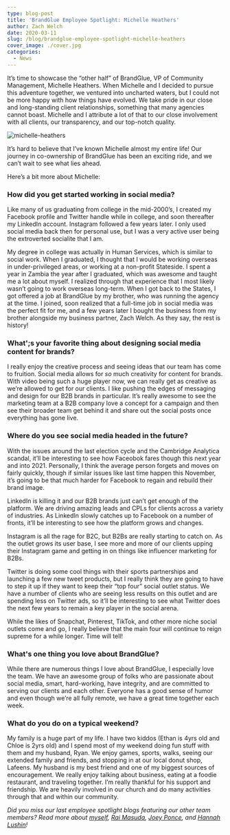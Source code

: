 ```yaml
---
type: blog-post
title: 'BrandGlue Employee Spotlight: Michelle Heathers'
author: Zach Welch
date: 2020-03-11
slug: /blog/brandglue-employee-spotlight-michelle-heathers
cover_image: ./cover.jpg
categories:
  - News
---
```


It’s time to showcase the “other half” of BrandGlue, VP of Community Management, Michelle Heathers. When Michelle and I decided to pursue this adventure together, we ventured into uncharted waters, but I could not be more happy with how things have evolved. We take pride in our close and long-standing client relationships, something that many agencies cannot boast. Michelle and I attribute a lot of that to our close involvement with all clients, our transparency, and our top-notch quality.

![michelle-heathers](./cover.jpg)

It’s hard to believe that I’ve known Michelle almost my entire life! Our journey in co-ownership of BrandGlue has been an exciting ride, and we can’t wait to see what lies ahead.

Here’s a bit more about Michelle:

### How did you get started working in social media?

Like many of us graduating from college in the mid-2000’s, I created my Facebook profile and Twitter handle while in college, and soon thereafter my LinkedIn account. Instagram followed a few years later. I only used social media back then for personal use, but I was a very active user being the extroverted socialite that I am.

My degree in college was actually in Human Services, which is similar to social work. When I graduated, I thought that I would be working overseas in under-privileged areas, or working at a non-profit Stateside. I spent a year in Zambia the year after I graduated, which was awesome and taught me a lot about myself. I realized through that experience that I most likely wasn’t going to work overseas long-term. When I got back to the States, I got offered a job at BrandGlue by my brother, who was running the agency at the time. I joined, soon realized that a full-time job in social media was the perfect fit for me, and a few years later I bought the business from my brother alongside my business partner, Zach Welch. As they say, the rest is history!

### What';s your favorite thing about designing social media content for brands?

I really enjoy the creative process and seeing ideas that our team has come to fruition. Social media allows for _so_ much creativity for content for brands. With video being such a huge player now, we can really get as creative as we’re allowed to get for our clients. I like pushing the edges of messaging and design for our B2B brands in particular. It’s really awesome to see the marketing team at a B2B company love a concept for a campaign and then see their broader team get behind it and share out the social posts once everything has gone live.

### Where do you see social media headed in the future?

With the issues around the last election cycle and the Cambridge Analytica scandal, it’ll be interesting to see how Faceobok fares though this next year and into 2021. Personally, I think the average person forgets and moves on fairly quickly, though if similar issues like last time happen this November, it’s going to be that much harder for Facebook to regain and rebuild their brand image.

LinkedIn is killing it and our B2B brands just can’t get enough of the platform. We are driving amazing leads and CPLs for clients across a variety of industries. As LinkedIn slowly catches up to Facebook on a number of fronts, it’ll be interesting to see how the platform grows and changes.

Instagram is all the rage for B2C, but B2Bs are really starting to catch on. As the outlet grows its user base, I see more and more of our clients upping their Instagram game and getting in on things like influencer marketing for B2Bs.

Twitter is doing some cool things with their sports partnerships and launching a few new tweet products, but I really think they are going to have to step it up if they want to keep their “top four” social outlet status. We have a number of clients who are seeing less results on this outlet and are spending less on Twitter ads, so it’ll be interesting to see what Twitter does the next few years to remain a key player in the social arena.

While the likes of Snapchat, Pinterest, TikTok, and other more niche social outlets come and go, I really believe that the main four will continue to reign supreme for a while longer. Time will tell!

### What's one thing you love about BrandGlue?

While there are numerous things I love about BrandGlue, I especially love the team. We have an awesome group of folks who are passionate about social media, smart, hard-working, have integrity, and are committed to serving our clients and each other. Everyone has a good sense of humor and even though we’re all fully remote, we have a great time together each week.

### What do you do on a typical weekend?

My family is a huge part of my life. I have two kiddos (Ethan is 4yrs old and Chloe is 2yrs old) and I spend most of my weekend doing fun stuff with them and my husband, Ryan. We enjoy games, sports, walks, seeing our extended family and friends, and stopping in at our local donut shop, Lafeens. My husband is my best friend and one of my biggest sources of encouragement. We really enjoy talking about business, eating at a foodie restaurant, and traveling together. I’m really thankful for his support and friendship. We are heavily involved in our church and do many activities through that and within our community.

_Did you miss our last employee spotlight blogs featuring our other team members? Read more about [myself][1], [Rai Masuda][2], [Joey Ponce][3], and [Hannah Lushin][4]!_

[1]: https://brandglue.com/blog/brandglue-employee-spotlight-zach-welch
[2]: https://brandglue.com/blog/brandglue-employee-spotlight-rai-masuda
[3]: https://brandglue.com/blog/brandglue-employee-spotlight-joey-ponce
[4]: https://brandglue.com/blog/brandglue-employee-spotlight-hannah-lushin
